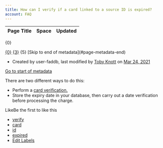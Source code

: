 ```yaml
---
title: How can I verify if a card linked to a source ID is expired?
account: FAQ 
---
```


<table class="aui"> <thead> <tr class="header"> <th class="search-result-title">Page Title</th> <th class="search-result-space">Space</th> <th class="search-result-date">Updated</th> </tr> </thead> </table> <p class="search-result-count">{0}</p> <tr class="search-result"> <td class="search-result-title"><a href="{1}" class="content-type-{2}"><span>{0}</span></a></td> <td class="search-result-space"><a class="space" href="/display/{4}/" title="{3}">{3}</a></td> <td class="search-result-date"><span class="date" title="{6}">{5}</span></td> </tr> [Skip to end of metadata](#page-metadata-end)

*   Created by user-faddb, last modified by [Toby Knott](    /display/~toby.knott
    ) on [Mar 24, 2021](/pages/diffpagesbyversion.action?pageId=721112&selectedPageVersions=5&selectedPageVersions=6 "Show changes")

[Go to start of metadata](#page-metadata-start)

There are two different ways to do this:

*   Perform a [card verification.](/risk-management/card-verification)
*   Store the expiry date in your database, then carry out a date verification before processing the charge.

  

LikeBe the first to like this

*   [verify](/label/FAQ/verify)
*   [card](/label/FAQ/card)
*   [id](/label/FAQ/id)
*   [expired](/label/FAQ/expired)
*   [Edit Labels](# "Edit Labels (Type 'l')")





